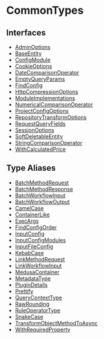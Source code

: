 
# CommonTypes

## Interfaces

- [AdminOptions](../CommonTypes/interfaces/types.CommonTypes.AdminOptions/page.mdx)
- [BaseEntity](../CommonTypes/interfaces/types.CommonTypes.BaseEntity/page.mdx)
- [ConfigModule](../CommonTypes/interfaces/types.CommonTypes.ConfigModule/page.mdx)
- [CookieOptions](../CommonTypes/interfaces/types.CommonTypes.CookieOptions/page.mdx)
- [DateComparisonOperator](../CommonTypes/interfaces/types.CommonTypes.DateComparisonOperator/page.mdx)
- [EmptyQueryParams](../CommonTypes/interfaces/types.CommonTypes.EmptyQueryParams/page.mdx)
- [FindConfig](../CommonTypes/interfaces/types.CommonTypes.FindConfig/page.mdx)
- [HttpCompressionOptions](../CommonTypes/interfaces/types.CommonTypes.HttpCompressionOptions/page.mdx)
- [ModuleImplementations](../CommonTypes/interfaces/types.CommonTypes.ModuleImplementations/page.mdx)
- [NumericalComparisonOperator](../CommonTypes/interfaces/types.CommonTypes.NumericalComparisonOperator/page.mdx)
- [ProjectConfigOptions](../CommonTypes/interfaces/types.CommonTypes.ProjectConfigOptions/page.mdx)
- [RepositoryTransformOptions](../CommonTypes/interfaces/types.CommonTypes.RepositoryTransformOptions/page.mdx)
- [RequestQueryFields](../CommonTypes/interfaces/types.CommonTypes.RequestQueryFields/page.mdx)
- [SessionOptions](../CommonTypes/interfaces/types.CommonTypes.SessionOptions/page.mdx)
- [SoftDeletableEntity](../CommonTypes/interfaces/types.CommonTypes.SoftDeletableEntity/page.mdx)
- [StringComparisonOperator](../CommonTypes/interfaces/types.CommonTypes.StringComparisonOperator/page.mdx)
- [WithCalculatedPrice](../CommonTypes/interfaces/types.CommonTypes.WithCalculatedPrice/page.mdx)

## Type Aliases

- [BatchMethodRequest](../CommonTypes/types/types.CommonTypes.BatchMethodRequest/page.mdx)
- [BatchMethodResponse](../CommonTypes/types/types.CommonTypes.BatchMethodResponse/page.mdx)
- [BatchWorkflowInput](../CommonTypes/types/types.CommonTypes.BatchWorkflowInput/page.mdx)
- [BatchWorkflowOutput](../CommonTypes/types/types.CommonTypes.BatchWorkflowOutput/page.mdx)
- [CamelCase](../CommonTypes/types/types.CommonTypes.CamelCase/page.mdx)
- [ContainerLike](../CommonTypes/types/types.CommonTypes.ContainerLike/page.mdx)
- [ExecArgs](../CommonTypes/types/types.CommonTypes.ExecArgs/page.mdx)
- [FindConfigOrder](../CommonTypes/types/types.CommonTypes.FindConfigOrder/page.mdx)
- [InputConfig](../CommonTypes/types/types.CommonTypes.InputConfig/page.mdx)
- [InputConfigModules](../CommonTypes/types/types.CommonTypes.InputConfigModules/page.mdx)
- [InputFileConfig](../CommonTypes/types/types.CommonTypes.InputFileConfig/page.mdx)
- [KebabCase](../CommonTypes/types/types.CommonTypes.KebabCase/page.mdx)
- [LinkMethodRequest](../CommonTypes/types/types.CommonTypes.LinkMethodRequest/page.mdx)
- [LinkWorkflowInput](../CommonTypes/types/types.CommonTypes.LinkWorkflowInput/page.mdx)
- [MedusaContainer](../CommonTypes/types/types.CommonTypes.MedusaContainer/page.mdx)
- [MetadataType](../CommonTypes/types/types.CommonTypes.MetadataType/page.mdx)
- [PluginDetails](../CommonTypes/types/types.CommonTypes.PluginDetails/page.mdx)
- [Prettify](../CommonTypes/types/types.CommonTypes.Prettify/page.mdx)
- [QueryContextType](../CommonTypes/types/types.CommonTypes.QueryContextType/page.mdx)
- [RawRounding](../CommonTypes/types/types.CommonTypes.RawRounding/page.mdx)
- [RuleOperatorType](../CommonTypes/types/types.CommonTypes.RuleOperatorType/page.mdx)
- [SnakeCase](../CommonTypes/types/types.CommonTypes.SnakeCase/page.mdx)
- [TransformObjectMethodToAsync](../CommonTypes/types/types.CommonTypes.TransformObjectMethodToAsync/page.mdx)
- [WithRequiredProperty](../CommonTypes/types/types.CommonTypes.WithRequiredProperty/page.mdx)
